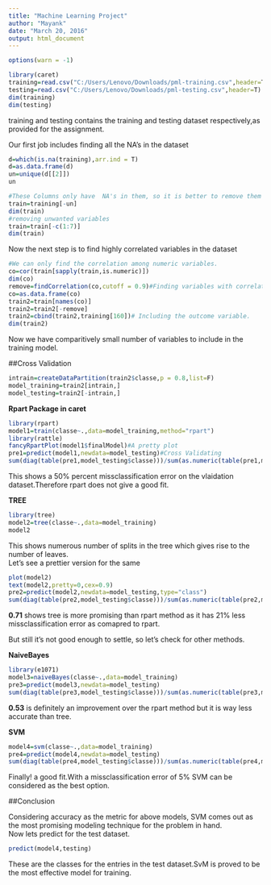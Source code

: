 ---
title: "Machine Learning Project"
author: "Mayank"
date: "March 20, 2016"
output: html_document
---

```{r,echo=F}
options(warn = -1)
```

```{r}
library(caret)
training=read.csv("C:/Users/Lenovo/Downloads/pml-training.csv",header=T)
testing=read.csv("C:/Users/Lenovo/Downloads/pml-testing.csv",header=T)
dim(training)
dim(testing)
```

training and testing contains the training and testing dataset respectively,as provided for the assignment.

Our first job includes finding all the NA's in the dataset

```{r}
d=which(is.na(training),arr.ind = T)
d=as.data.frame(d)
un=unique(d[[2]])
un


```


```{r}
#These Columns only have  NA's in them, so it is better to remove them before training the model as they are of no use.
train=training[-un]
dim(train)
#removing unwanted variables
train=train[-c(1:7)]
dim(train)
```

Now the next step is to find highly correlated variables in the dataset

```{r}
#We can only find the correlation among numeric variables.
co=cor(train[sapply(train,is.numeric)])
dim(co)
remove=findCorrelation(co,cutoff = 0.9)#Finding variables with correlation greater than 0.9 and removing them.
co=as.data.frame(co)
train2=train[names(co)]
train2=train2[-remove]
train2=cbind(train2,training[160])# Including the outcome variable.
dim(train2)
```

Now we have comparitively small number of variables to include in the training model.

##Cross Validation
```{r}
intrain=createDataPartition(train2$classe,p = 0.8,list=F)
model_training=train2[intrain,]
model_testing=train2[-intrain,]
```
**Rpart Package in caret**


```{r}
library(rpart)
model1=train(classe~.,data=model_training,method="rpart")
library(rattle)
fancyRpartPlot(model1$finalModel)#A pretty plot
pre1=predict(model1,newdata=model_testing)#Cross Validating
sum(diag(table(pre1,model_testing$classe)))/sum(as.numeric(table(pre1,model_testing$classe)))#Accuracy
```
This shows a 50% percent missclassification error on the vlaidation dataset.Therefore rpart does not give a good fit. 

**TREE**

```{r}
library(tree)
model2=tree(classe~.,data=model_training)
model2
```
This shows numerous number of splits in the tree which gives rise to the number of leaves.  
Let's see a prettier version for the same
```{r}
plot(model2)
text(model2,pretty=0,cex=0.9)
pre2=predict(model2,newdata=model_testing,type="class")
sum(diag(table(pre2,model_testing$classe)))/sum(as.numeric(table(pre2,model_testing$classe)))
```

**0.71** shows tree is more promising than rpart method as it has 21% less missclassification error as comapred to rpart.

But still it's not good enough to settle, so let's check for other methods.

**NaiveBayes**
```{r}
library(e1071)
model3=naiveBayes(classe~.,data=model_training)
pre3=predict(model3,newdata=model_testing)
sum(diag(table(pre3,model_testing$classe)))/sum(as.numeric(table(pre3,model_testing$classe)))
```
**0.53** is definitely an improvement over the rpart method but it is way less accurate than tree.

**SVM**

```{r}
model4=svm(classe~.,data=model_training)
pre4=predict(model4,newdata=model_testing)
sum(diag(table(pre4,model_testing$classe)))/sum(as.numeric(table(pre4,model_testing$classe)))
```
Finally! a good fit.With a missclassification error of 5% SVM can be considered as the best option.


##Conclusion

Considering accuracy as the metric for above models, SVM comes out as the most promising modeling technique for the problem in hand.  
Now lets predict for the test dataset.

```{r}
predict(model4,testing)
```
These are the classes for the entries in the test dataset.SvM is proved to be the most effective model for training.
